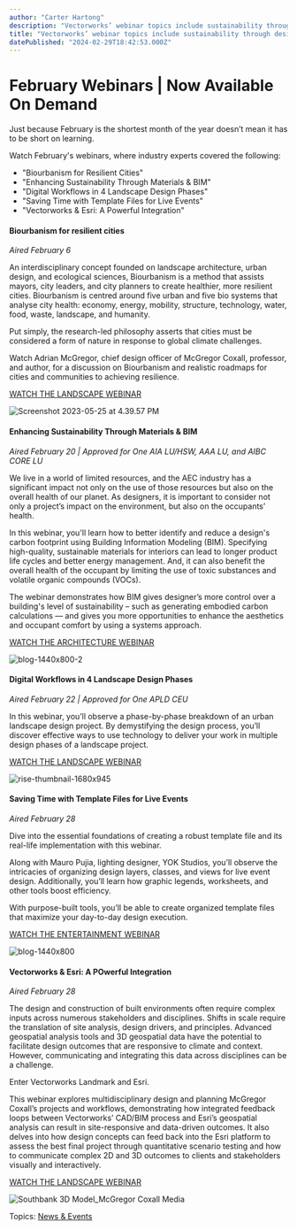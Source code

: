 ```yaml
---
author: "Carter Hartong"
description: "Vectorworks’ webinar topics include sustainability through design materials, landscape design phases, the efficiency of template files, and more."
title: "Vectorworks’ webinar topics include sustainability through design materials, landscape design phases, the efficiency of template files, and more." 
datePublished: "2024-02-29T18:42:53.000Z"
---
```

# February Webinars | Now Available On Demand

Just because February is the shortest month of the year doesn’t mean it has to be short on learning.

Watch February's webinars, where industry experts covered the following: 

* "Biourbanism for Resilient Cities"
* "Enhancing Sustainability Through Materials & BIM"
* "Digital Workflows in 4 Landscape Design Phases"
* "Saving Time with Template Files for Live Events"
* "Vectorworks & Esri: A Powerful Integration"

#### Biourbanism for resilient cities

_Aired February 6_

An interdisciplinary concept founded on landscape architecture, urban design, and ecological sciences, Biourbanism is a method that assists mayors, city leaders, and city planners to create healthier, more resilient cities. Biourbanism is centred around five urban and five bio systems that analyse city health: economy, energy, mobility, structure, technology, water, food, waste, landscape, and humanity.

Put simply, the research-led philosophy asserts that cities must be considered a form of nature in response to global climate challenges. 

Watch Adrian McGregor, chief design officer of McGregor Coxall, professor, and author, for a discussion on Biourbanism and realistic roadmaps for cities and communities to achieving resilience. 

[WATCH THE LANDSCAPE WEBINAR](https://university.vectorworks.net/course/view.php?id=2484)

![Screenshot 2023-05-25 at 4.39.57 PM](https://blog.vectorworks.net/hs-fs/hubfs/Blog%20Images/2023%20Blog%20Images/5_Biourbanism/Screenshot%202023-05-25%20at%204.39.57%20PM.png?width=1440&height=731&name=Screenshot%202023-05-25%20at%204.39.57%20PM.png)

#### Enhancing Sustainability Through Materials & BIM

_Aired February 20 | Approved for One AIA LU/HSW, AAA LU, and AIBC CORE LU_

We live in a world of limited resources, and the AEC industry has a significant impact not only on the use of those resources but also on the overall health of our planet. As designers, it is important to consider not only a project’s impact on the environment, but also on the occupants’ health.

In this webinar, you'll learn how to better identify and reduce a design's carbon footprint using Building Information Modeling (BIM). Specifying high-quality, sustainable materials for interiors can lead to longer product life cycles and better energy management. And, it can also benefit the overall health of the occupant by limiting the use of toxic substances and volatile organic compounds (VOCs). 

The webinar demonstrates how BIM gives designer’s more control over a building's level of sustainability – such as generating embodied carbon calculations — and gives you more opportunities to enhance the aesthetics and occupant comfort by using a systems approach.

[WATCH THE ARCHITECTURE WEBINAR](https://university.vectorworks.net/mod/scorm/player.php?scoid=1310&cm=6567&currentorg=articulate%5Frise)

![blog-1440x800-2](https://blog.vectorworks.net/hs-fs/hubfs/Blog%20Images/240212_February%20Webinar/blog-1440x800-2.png?width=1440&height=800&name=blog-1440x800-2.png)

#### Digital Workflows in 4 Landscape Design Phases

_Aired February 22 | Approved for One APLD CEU_

In this webinar, you’ll observe a phase-by-phase breakdown of an urban landscape design project. By demystifying the design process, you’ll discover effective ways to use technology to deliver your work in multiple design phases of a landscape project.

[WATCH THE LANDSCAPE WEBINAR](https://university.vectorworks.net/course/view.php?id=3229)

![rise-thumbnail-1680x945](https://blog.vectorworks.net/hs-fs/hubfs/Blog%20Images/240212_February%20Webinar/rise-thumbnail-1680x945.png?width=1440&height=810&name=rise-thumbnail-1680x945.png)

#### Saving Time with Template Files for Live Events 

_Aired February 28_

Dive into the essential foundations of creating a robust template file and its real-life implementation with this webinar.

Along with Mauro Pujia, lighting designer, YOK Studios, you’ll observe the intricacies of organizing design layers, classes, and views for live event design. Additionally, you’ll learn how graphic legends, worksheets, and other tools boost efficiency.

With purpose-built tools, you’ll be able to create organized template files that maximize your day-to-day design execution.

[WATCH THE ENTERTAINMENT WEBINAR](https://university.vectorworks.net/course/view.php?id=3233)

![blog-1440x800](https://blog.vectorworks.net/hs-fs/hubfs/Blog%20Images/240212_February%20Webinar/blog-1440x800.png?width=1440&height=800&name=blog-1440x800.png)

#### Vectorworks & Esri: A POwerful Integration

_Aired February 28_

The design and construction of built environments often require complex inputs across numerous stakeholders and disciplines. Shifts in scale require the translation of site analysis, design drivers, and principles. Advanced geospatial analysis tools and 3D geospatial data have the potential to facilitate design outcomes that are responsive to climate and context. However, communicating and integrating this data across disciplines can be a challenge.

Enter Vectorworks Landmark and Esri.

This webinar explores multidisciplinary design and planning McGregor Coxall’s projects and workflows, demonstrating how integrated feedback loops between Vectorworks’ CAD/BIM process and Esri’s geospatial analysis can result in site-responsive and data-driven outcomes. It also delves into how design concepts can feed back into the Esri platform to assess the best final project through quantitative scenario testing and how to communicate complex 2D and 3D outcomes to clients and stakeholders visually and interactively.

[WATCH THE LANDSCAPE WEBINAR](https://university.vectorworks.net/course/view.php?id=3055)

![Southbank 3D Model_McGregor Coxall Media](https://blog.vectorworks.net/hs-fs/hubfs/Southbank%203D%20Model_McGregor%20Coxall%20Media.png?width=1440&height=811&name=Southbank%203D%20Model_McGregor%20Coxall%20Media.png)

 Topics: [News & Events](https://blog.vectorworks.net/topic/news-events) 

 